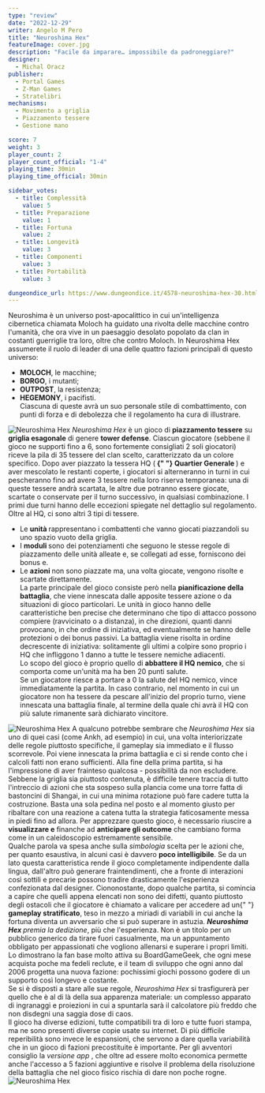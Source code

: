 ```yaml
---
type: "review"
date: "2022-12-29"
writer: Angelo M Pero
title: "Neuroshima Hex"
featureImage: cover.jpg
description: "Facile da imparare… impossibile da padroneggiare?"
designer:
  - Michal Oracz
publisher:
  - Portal Games
  - Z-Man Games
  - Stratelibri
mechanisms:
  - Movimento a griglia
  - Piazzamento tessere
  - Gestione mano

score: 7
weight: 3
player_count: 2
player_count_official: "1-4"
playing_time: 30min
playing_time_official: 30min

sidebar_votes:
  - title: Complessità
    value: 5
  - title: Preparazione
    value: 1
  - title: Fortuna
    value: 2
  - title: Longevità
    value: 3
  - title: Componenti
    value: 3
  - title: Portabilità
    value: 3

dungeondice_url: https://www.dungeondice.it/4578-neuroshima-hex-30.html
---
```


<Setting>
  Neuroshima è un universo post-apocalittico in cui un'intelligenza cibernetica
  chiamata Moloch ha guidato una rivolta delle macchine contro l'umanità, che
  ora vive in un paesaggio desolato popolato da clan in costanti guerriglie tra
  loro, oltre che contro Moloch. In Neuroshima Hex assumerete il ruolo di leader
  di una delle quattro fazioni principali di questo universo:
  <br />
  <ul>
    <li>
      <strong>MOLOCH</strong>, le macchine;
    </li>
    <li>
      <strong>BORGO</strong>, i mutanti;&nbsp;
    </li>
    <li>
      <strong>OUTPOST</strong>, la resistenza;&nbsp;
    </li>
    <li>
      <strong>HEGEMONY</strong>, i pacifisti.
      <br />
      Ciascuna di queste avrà un suo personale stile di combattimento, con punti
      di forza e di debolezza che il regolamento ha cura di illustrare.
    </li>
  </ul>
</Setting>

<img src="./game1.jpg" alt="Neuroshima Hex" />

<Rules>
  <em>Neuroshima Hex</em> è un gioco di <strong>piazzamento tessere</strong> su
  <strong> griglia esagonale</strong> di genere <strong>tower defense</strong>. Ciascun
  giocatore (sebbene il gioco ne supporti fino a 6, sono fortemente consigliati 2
  soli giocatori) riceve la pila di 35 tessere del clan scelto, caratterizzato da
  un colore specifico. Dopo aver piazzato la tessera HQ (<strong>
    {" "}
    Quartier Generale
  </strong>) e aver mescolato le restanti coperte, i giocatori si alterneranno in
  turni in cui pescheranno fino ad avere 3 tessere nella loro riserva temporanea:
  una di queste tessere andrà scartata, le altre due potranno essere giocate, scartate
  o conservate per il turno successivo, in qualsiasi combinazione. I primi due turni
  hanno delle eccezioni spiegate nel dettaglio sul regolamento.
  <br />
  Oltre al HQ, ci sono altri 3 tipi di tessere.
  <br />
  <ul>
    <li>
      Le <strong>unità </strong>rappresentano i combattenti che vanno giocati
      piazzandoli su uno spazio vuoto della griglia.
    </li>
    <li>
      I <strong>moduli </strong>sono dei potenziamenti che seguono le stesse
      regole di piazzamento delle unità alleate e, se collegati ad esse,
      forniscono dei bonus e.
    </li>
    <li>
      Le <strong>azioni </strong>non sono piazzate ma, una volta giocate,
      vengono risolte e scartate direttamente.
      <br />
      La parte principale del gioco consiste però nella
      <strong> pianificazione della battaglia</strong>, che viene innescata dalle
      apposite tessere azione o da situazioni di gioco particolari. Le unità in gioco
      hanno delle caratteristiche ben precise che determinano che tipo di attacco
      possono compiere (ravvicinato o a distanza), in che direzioni, quanti danni
      provocano, in che ordine di iniziativa, ed eventualmente se hanno delle protezioni
      o dei bonus passivi. La battaglia viene risolta in ordine decrescente di iniziativa:
      solitamente gli ultimi a colpire sono proprio i HQ che infliggono 1 danno a
      tutte le tessere nemiche adiacenti.
      <br />
      Lo scopo del gioco è proprio quello di
      <strong> abbattere il HQ nemico</strong>, che si comporta come un'unità ma
      ha ben 20 punti salute.
      <br />
      Se un giocatore riesce a portare a 0 la salute del HQ nemico, vince
      immediatamente la partita. In caso contrario, nel momento in cui un
      giocatore non ha tessere da pescare all'inizio del proprio turno, viene
      innescata una battaglia finale, al termine della quale chi avrà il HQ con
      più salute rimanente sarà dichiarato vincitore.
    </li>
  </ul>
</Rules>

<img src="./game2.jpg" alt="Neuroshima Hex" />

<Feedback>
  A qualcuno potrebbe sembrare che <em>Neuroshima Hex</em> sia uno di quei casi
  (come <Link to="/reviews/ankh/">Ankh</Link>, ad esempio) in cui, una volta
  interiorizzate delle regole piuttosto specifiche, il gameplay sia immediato e
  il flusso scorrevole. Poi viene innescata la prima battaglia e ci si rende
  conto che i calcoli fatti non erano sufficienti. Alla fine della prima
  partita, si ha l'impressione di aver frainteso qualcosa - possibilità da non
  escludere.
  <br />
  Sebbene la griglia sia piuttosto contenuta, è difficile tenere traccia di
  tutto l'intreccio di azioni che sta sospeso sulla plancia come una torre fatta
  di bastoncini di Shangai, in cui una minima rotazione può fare cadere tutta la
  costruzione. Basta una sola pedina nel posto e al momento giusto per ribaltare
  con una reazione a catena tutta la strategia faticosamente messa in piedi fino
  ad allora. Per apprezzare questo gioco, è necessario riuscire a
  <strong> visualizzare e</strong> finanche ad
  <strong> anticipare gli outcome</strong> che cambiano forma come in un caleidoscopio
  estremamente sensibile.
  <br />
  Qualche parola va spesa anche sulla <em>simbologia </em>scelta per le azioni che,
  per quanto esaustiva, in alcuni casi è davvero
  <strong> poco intelligibile</strong>. Se da un lato questa caratteristica
  rende il gioco completamente indipendente dalla lingua, dall'altro può
  generare fraintendimenti, che a fronte di interazioni così sottili e precarie
  possono tradire drasticamente l'esperienza confezionata dal designer.
  Ciononostante, dopo qualche partita, si comincia a capire che quelli appena
  elencati non sono dei difetti, quanto piuttosto degli ostacoli che il
  giocatore è chiamato a valicare per accedere ad un{" "}
  <strong> gameplay stratificato</strong>, teso in mezzo a miriadi di variabili
  in cui anche la fortuna diventa un avversario che si può superare in astuzia.
  <strong>
    <em> Neuroshima Hex</em>
  </strong>
  <em> premia la dedizione</em>, più che l'esperienza. Non è un titolo per un
  pubblico generico da tirare fuori casualmente, ma un appuntamento obbligato
  per appassionati che vogliono allenarsi e superare i propri limiti. Lo
  dimostrano la fan base molto attiva su BoardGameGeek, che ogni mese acquista
  poche ma fedeli reclute, e il team di sviluppo che ogni anno dal 2006 progetta
  una nuova fazione: pochissimi giochi possono godere di un supporto così
  longevo e costante. <br />
  Se si è disposti a stare alle sue regole, <em>Neuroshima Hex</em> si trasfigurerà
  per quello che è al di là della sua apparenza materiale: un complesso apparato
  di ingranaggi e proiezioni in cui a spuntarla sarà il calcolatore più freddo che
  non disdegni una saggia dose di caos.
  <br />
  Il gioco ha diverse edizioni, tutte compatibili tra di loro e tutte fuori stampa,
  ma ne sono presenti diverse copie usate su internet. Di più difficile reperibilità
  sono invece le espansioni, che servono a dare quella variabilità che in un gioco
  di fazioni precostituite è importante. Per gli avventori consiglio la <em>
    versione app
  </em>, che oltre ad essere molto economica permette anche l'accesso a 5 fazioni
  aggiuntive e risolve il problema della risoluzione della battaglia che nel gioco
  fisico rischia di dare non poche rogne.
  <br />
</Feedback>

<img src="./game3.jpg" alt="Neuroshima Hex" />

